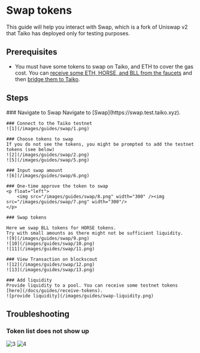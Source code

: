 
# Swap tokens

This guide will help you interact with Swap, which is a fork of Uniswap v2 that Taiko has deployed only for testing purposes.

## Prerequisites

- You must have some tokens to swap on Taiko, and ETH to cover the gas cost. You can [receive some ETH, HORSE, and BLL from the faucets](/docs/guides/receive-tokens) and then [bridge them to Taiko](/docs/guides/use-the-bridge).

## Steps

<Steps>
    ### Navigate to Swap
    Navigate to [Swap](https://swap.test.taiko.xyz).

    ### Connect to the Taiko testnet
    ![1](/images/guides/swap/1.png)

    ### Choose tokens to swap
    If you do not see the tokens, you might be prompted to add the testnet tokens (see below)
    ![2](/images/guides/swap/2.png)
    ![5](/images/guides/swap/5.png)

    ### Input swap amount
    ![6](/images/guides/swap/6.png)

    ### One-time approve the token to swap
    <p float="left">
        <img src="/images/guides/swap/8.png" width="300" /><img src="/images/guides/swap/7.png" width="300"/>
    </p>

    ### Swap tokens

    Here we swap BLL tokens for HORSE tokens.
    Try with small amounts as there might not be sufficient liquidity.
    ![9](/images/guides/swap/9.png)
    ![10](/images/guides/swap/10.png)
    ![11](/images/guides/swap/11.png)

    ### View Transaction on blockscout
    ![12](/images/guides/swap/12.png)
    ![13](/images/guides/swap/13.png)

    ### Add liquidity
    Provide liquidity to a pool. You can receive some testnet tokens [here](/docs/guides/receive-tokens).
    ![provide liquidity](/images/guides/swap-liquidity.png)

</Steps>

## Troubleshooting

### Token list does not show up

![3](/images/guides/swap/3.png)
![4](/images/guides/swap/4.png)
